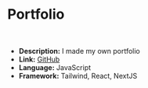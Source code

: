 # Portfolio

<br />

- **Description:** I made my own portfolio
- **Link:** [GitHub](https://github.com/olek1305/portfolio)
- **Language:** JavaScript
- **Framework:** Tailwind, React, NextJS